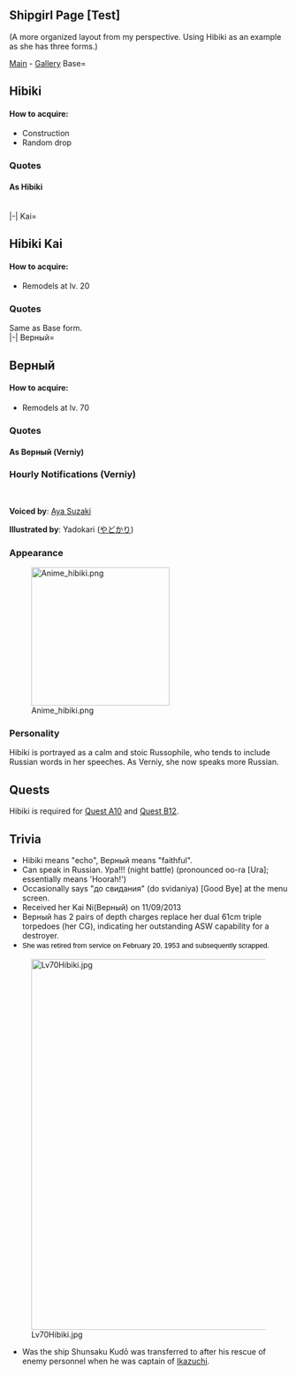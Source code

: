 == Shipgirl Page [Test] ==
(A more organized layout from my perspective. Using Hibiki as an example as she has three forms.)

[[Hibiki|Main]] - [[Hibiki/Gallery|Gallery]] 
<tabber>
Base=

<div style="float:right;padding-top:10px;padding-right:10px;padding-left:10px;padding-bottom:10px;">
{{Shipinfo
|color = SkyBlue
|name = Hibiki
|id = 72
|japanesename = 響
|class = Akatsuki
|type = Destroyer
|image = [[File:072.jpg]]
|hp = 15|firepower = 10 (29)
|armor = 6 (19)
|torpedo = 27 (69)
|evasion = 42 (79)
|AA = 12 (39)
|aircraft = 0
|ASW = 20 (49)
|speed = Fast
|LOS = 5 (19)
|range = Short
|luck = 10 (49)
|time = 20:00
|slot = [[12.7cm Twin Gun Mount]]
|slot2 = -Unequipped-
|slot3 = -Locked-
|slot4 = -Locked-
}}
</div>

== Hibiki ==

==== How to acquire: ====
* Construction
* Random drop

===Quotes===
====As Hibiki====
{{Shipquote
| 自己紹介=響だよ。その活躍ぶりから、不死鳥の通り名もあるよ
| EN1=I'm Hibiki. I'm also referred to as "The Phoenix" from my exploits.
| Note1=
| Library=数ある特型駆逐艦の中で、最後まで生き残ったのが、響。転戦の後、あの大和水上特攻時には修理で同行できなかったんだ。賠償艦としてソ連に引き渡され「信頼できる」という意味の艦名になったんだ。
| EN0=The only ship from a number of special-type destroyers to survive was I, Hibiki. After transferring, I could not accompany the Yamato during the final attack. I was handed over to the Soviet Union as compensation, and was named after the Russian phrase for "trustworthiness".
| Note0=
| 秘書クリック会話①=司令官、何だい？
| EN2=Commander, what is it?
| Note2=
| 秘書クリック会話②=そろそろ戻っても、いいかな？
| EN3=May I... return soon?
| Note3=
| 秘書クリック会話③=司令官、作戦命令を
| EN4=Commander, your order.
| Note4=
| 秘書放置時=
| EN4a=
| Note4a=
| 戦績表示時=司令官に連絡みたいだよ
| EN5=It appears there is a message for you, commander.
| Note5=
| 編成選択時=不死鳥の名は伊達じゃない。出るよ。
| EN6=My name of phoenix isn't just for show.  Sorting.
| Note6=
| 装備時①=Хорошо(ﾊﾗｼｮｰ)…こいつは力を感じる。
| EN7=Marvelous... I can feel power flowing from this.
| Note7=Хорошо = Good [http://translate.google.com/#ru/en/%D0%A5%D0%BE%D1%80%D0%BE%D1%88%D0%BE]
| 装備時②=ほぅ、これはいいな…Спасибо(ｽﾊﾟｽｨｰﾊﾞ)
| EN8=Oh, this is good... Thanks.
| Note8=Спасибо = Thanks [http://translate.google.com/#ru/en/%D0%A1%D0%BF%D0%B0%D1%81%D0%B8%D0%B1%D0%BE]
| 装備時③=やるさ
| EN9=Nice.
| Note9=
| 補給時=Хорошо(ﾊﾗｼｮｰ)…こいつは力を感じる。
| EN24=Marvelous... I can feel power from this.
| Note24=Same as Equipment(1)
| EN10=I'll go patch myself up.
| Note10=
| EN11=The secret of the Phoenix is the timing of its repairs.
| Note11=Missed out on several death expeditions due to being repaired.
| 建造時=新戦力が加わったみたいだね
| EN12=It seems like fresh forces have been added.
| Note12=
| 艦隊帰投時=艦隊が戻ってきたね、お疲れ
| EN13=The fleet has returned. Thanks for the hard work.
| Note13=
| 出撃時=不死鳥の名は伊達じゃない。出るよ
| EN14=My name as a Phoenix isn't just for show. Sortieing.
| Note14=
| 戦闘開始時=さて、やりますか
| EN15=Well then, shall we do it?
| Note15=
| 航空戦開始時=
| EN15a=
| Note15a=
| 攻撃時=無駄だね
| EN16=Futile, eh?
| Note16=
| 夜戦開始時=Ура!(ｳﾗｰ!)
| EN17=Hurrah!
| Note17=Ура = Hooray! [http://translate.google.com/#ru/en/%D0%A3%D1%80%D0%B0!]
| 夜戦攻撃時=遅いよ
| EN18=Too slow.
| Note18=
| MVP時=勝利か。いい響きだな。嫌いじゃない
| EN19=Victory? I like the sound of that. Not a bad ring.
| Note19=This play on her name, using 'hibiki' (literally 'echo') to mean the sound of a word.
| EN20=Ugh...
| Note20=
| EN21=I'm not gonna sink...
| Note21=
| EN22=As expected, this is... embarrassing.
| Note22=
| 撃沈時(反転)=私の最後の名はВерный（ｳﾞｪｰﾙﾇｲ）だ…до свидания（ﾀﾞｽﾋﾞﾀﾞｰﾆｬ）
| EN23=My final name is Верный... Farewell.
| Note23=до свидания = Goodbye [http://translate.google.com/#ru/en/%D0%B4%D0%BE%20%D1%81%D0%B2%D0%B8%D0%B4%D0%B0%D0%BD%D0%B8%D1%8F].  What she says isn't entirely true, as she was renamed a second time, as the ''Dekabrist'' (Ru: Декабрист) before finally being scrapped.|ドック入り(小破以下) = 治してくるね。
|ドック入り(中破以上) = 不死鳥の秘密は、修理のタイミングにもあるんだよ。
|小破① = くっ…
|小破② = 沈まんさ…
|中破 = さすがにこれは、恥ずかしいな…|Clip1 = {{Audio|file=HibikiIntro.ogg}}|Clip0 = {{Audio|file=HibikiLibrary.ogg}}|Clip2 = {{Audio|file=HibikiPort1.ogg}}|Clip3 = {{Audio|file=HibikiPort2.ogg}}|Clip4 = {{Audio|file=HibikiPort3.ogg}}|Clip5 = {{Audio|file=HibikiScore.ogg}}|Clip6 = {{Audio|file=HibikiSortie.ogg}}|Clip7 = {{Audio|file=HibikiEquip1.ogg}}|Clip8 = {{Audio|file=HibikiEquip2.ogg}}|Clip24 = {{Audio|file=HibikiEquip1.ogg}}|Clip10 = {{Audio|file=HibikiRepairMinor.ogg}}|Clip11 = {{Audio|file=HibikiRepairMajor.ogg}}|Clip12 = {{Audio|file=HibikiConstruction.ogg}}|Clip13 = {{Audio|file=HibikiReturn.ogg}}|Clip14 = {{Audio|file=HibikiSortie.ogg}}|Clip15 = {{Audio|file=HibikiBattleStart.ogg}}|Clip16 = {{Audio|file=HibikiAttack.ogg}}|Clip17 = {{Audio|file=HibikiNightBattle.ogg}}|Clip18 = {{Audio|file=HibikiNightAttack.ogg}}|Clip19 = {{Audio|file=HibikiMVP.ogg}}|Clip20 = {{Audio|file=HibikiHitMinor1.ogg}}|Clip21 = {{Audio|file=HibikiHitMinor2.ogg}}|Clip22 = {{Audio|file=HibikiHitMajor.ogg}}|Clip23 = {{Audio|file=HibikiSink.ogg}}|Clip9 = {{Audio|file=HibikiExpedition.ogg}}
|Married = 司令官、疲れてない？
|Clip25 = {{Audio|file=Hibiki After Marriage.ogg}}
|EN25 = Commander, aren't you tired?
|Wedding = 司令官、愛とか恋とかって…なんのことなんだ…？　えっ？教えてくれるのか？
|Clip26 = {{Audio|file=Hibiki Married.ogg}}
|EN26 = Commander, things like love and passion... what are they...? Eh? You'll teach me?}}

<br clear="all">

|-|
Kai=

<div style="float:right;padding-top:10px;padding-right:10px;padding-left:10px;padding-bottom:10px;">
{{shipinfo
| name=Hibiki Kai
| japanesename=響改
| id=72
| image=[[File:072M.jpg]]
| color=silver
| type=Destroyer
| class=Akatsuki
| firepower=12 (49)
| torpedo=28 (79)
| AA=15 (49)
| ASW=24 (59)
| LOS=7 (39)
| luck=12 (59)
| hp=30
| armor=13 (49)
| evasion=45 (89)
| aircraft=0
| speed=Fast
| range=Short
| slot=3
| time=Lv20 Remodel
| slot1=[[10cm Twin High-angle Mount]]
| slot2=[[61cm Triple Torpedo Mount]]
| slot3=-Unequipped-
| slot4=-Locked-
}}
</div>

== Hibiki Kai ==

==== How to acquire: ====
* Remodels at lv. 20

===Quotes===
Same as Base form.
<br clear="all">

|-|
Верный=

<div style="float:right;padding-top:10px;padding-right:10px;padding-left:10px;padding-bottom:10px;">
{{shipinfo
| name=Верный
| japanesename=ヴェールヌイ
| id=147
| image=[[File:147.jpg]]
| color=violet
| type=Destroyer
| class=Akatsuki
| firepower=13 (54)
| torpedo=30 (89)
| AA=18 (59)
| ASW=30 (74)
| LOS=10 (44)
| luck=20 (59)
| hp=37
| armor=15 (54)
| evasion=47 (89)
| aircraft=0
| speed=Fast
| range=Short
| slot=3
| time=Lv70 Remodel
| slot1=-Unequipped-
| slot2=-Unequipped-
| slot3=-Unequipped-
| slot4=-Locked-
}}
</div>

== Верный ==

==== How to acquire: ====
* Remodels at lv. 70

===Quotes===
====As Верный (Verniy)====
{{Shipquote
| 自己紹介=ひび…Верный（ｳﾞｪｰﾙﾇｲ）だ。信頼できると言う意味の名なんだ
| EN1=I'm Hibi-- Verniy. That name refers to the meaning of "reliance".
| Note1=
| Library=
| EN0=
| Note0=
| 秘書クリック会話①=司令官、大丈夫か？
| EN2=Commander, are you alright?
| Note2=
| 秘書クリック会話②=до свидания（ﾀﾞｽﾋﾞﾀﾞｰﾆｬ）
| EN3=Goodbye.
| Note3=
| 秘書クリック会話③=司令官、作戦命令を
| EN4=Commander, your order.
| Note4=
| 秘書放置時=大丈夫だよ。私は一人でも。
| EN4a=It's all right. Even if I am alone.
| Note4a=
| 戦績表示時=司令官に連絡みたいだよ。
| EN5=It appears there is a message for you, commander.
| Note5=
| 編成選択時=了解、Верный（ｳﾞｪｰﾙﾇｲ）、出撃する。
| EN6=Roger, Verniy, heading out.
| Note6=
| 装備時①=Хорошо(ﾊﾗｼｮｰ)…これは信頼できる。
| EN7=Nice... I can rely on this.
| Note7=
| 装備時②=いいな…Спасибо(ｽﾊﾟｽｨｰﾊﾞ)
| EN8=Great... Thanks.
| Note8=
| 装備時③=Ура!(ｳﾗｰ!)
| EN9=Hurrah!
| Note9=
| 補給時=Спасибо(ｽﾊﾟｽｨｰﾊﾞ)
| EN24=Thank you.
| Note24=
| EN10=Thank you.
| Note10=
| EN11=The secret of the Phoenix is the timing of it's repairs.
| Note11=
| 建造時=新戦力が加わった様だね
| EN12=It seems like fresh forces have been added.
| Note12=
| 艦隊帰投時=艦隊が戻ってきたね、お疲れ
| EN13=The fleet has returned. Thanks for the hard work.
| Note13=
| 出撃時=信頼の名は伊達じゃない。出るよ
| EN14=My name of reliance isn't just for show. Sortieing.
| Note14=
| 戦闘開始時=さて、やりますか
| EN15=Well then, shall we do it?
| Note15=
| 航空戦開始時=
| EN15a=
| Note15a=
| 攻撃時=無駄だね
| EN16=It's futile.
| Note16=
| 夜戦開始時=Ура!(ｳﾗｰ!)
| EN17=Hurrah!
| Note17=
| 夜戦攻撃時=Хорошо(ﾊﾗｼｮｰ)
| EN18=Nice.
| Note18=
| MVP時=勝利か。いい響きだな。嫌いじゃない
| EN19=Victory? I like the sound of that. Not a bad ring.
| Note19=
| EN20=Ugh...
| Note20=
| EN21=I won't sink...
| Note21=
| EN22=As expected, this is... embarrassing.
| Note22=
| 撃沈時(反転)=私の本当の名は響…до свидания（ﾀﾞｽﾋﾞﾀﾞｰﾆｬ）…さようなら。
| EN23=My true name is Hibiki... Dasvidanya... Farewell.
| Note23=|Married = 司令官、疲れてない？
|EN25 = Commander, aren't you tired?
|Wedding = 司令官、愛とか恋とかって…なんのことなんだ…？　えっ？教えてくれるのか？
|EN26 = Commander, things like love and passion... what are they...?  Eh? You'll teach me?|ドック入り(小破以下) = Спасибо(ｽﾊﾟｽｨｰﾊﾞ)
|ドック入り(中破以上) = 不死鳥の秘密は、修理のタイミングにもあるんだよ
|小破① = くっ…
|小破② = 沈まんさ…
|中破 = 流石にこれは、恥ずかしいな…|Clip1 = {{Audio|file=Verniy_1.ogg}}|Clip2 = {{Audio|file=Verniy_2.ogg}}|Clip4 = {{Audio|file=Verniy_3.ogg}}|Clip3 = {{Audio|file=Verniy_4.ogg}}|Clip4a = {{Audio|file=Verniy_29.ogg}}|Clip25 = {{Audio|file=Verniy_28.ogg}}|Clip26 = {{Audio|file=Verniy_24.ogg}}|Clip5 = {{Audio|file=Verniy_8.ogg}}|Clip6 = {{Audio|file=Verniy_13.ogg}}|Clip7 = {{Audio|file=Verniy_9.ogg}}|Clip8 = {{Audio|file=Verniy_10.ogg}}|Clip9 = {{Audio|file=Verniy_26.ogg}}|Clip24 = {{Audio|file=Verniy_11.ogg}}|Clip10 = {{Audio|file=Verniy_11.ogg}}|Clip11 = {{Audio|file=Verniy_12.ogg}}|Clip12 = {{Audio|file=Verniy_5.ogg}}|Clip13 = {{Audio|file=Verniy_7.ogg}}|Clip14 = {{Audio|file=Verniy_14.ogg}}|Clip15 = {{Audio|file=Verniy_15.ogg}}|Clip16 = {{Audio|file=Verniy_16.ogg}}|Clip17 = {{Audio|file=Verniy_18.ogg}}|Clip19 = {{Audio|file=Verniy_23.ogg}}|Clip20 = {{Audio|file=Verniy_19.ogg}}|Clip21 = {{Audio|file=Verniy_20.ogg}}|Clip22 = {{Audio|file=Verniy_21.ogg}}|Clip23 = {{Audio|file=Verniy_22.ogg}}|Clip18 = {{Audio|file=Verniy_17.ogg}}}}

===Hourly Notifications (Verniy)===
{{Shiphourly
|NoCategory=true
|00JP = полночь(ﾎﾟｰﾙﾅﾁ 訳:深夜0時)…失礼、マルマルマルマル。
|00EN = полночь (Polnoch': midnight)... Sorry, 0000.
|01JP = マルヒトマルマル。深夜だね。
|01EN = 0100. It's getting late.
|02JP = マルフタマルマル。静かな海は…嫌いじゃない。
|02EN = 0200. The calm seas...I don't mind them.
|03JP = マルサンマルマル。眠かったらどうぞ。私の膝を貸そうか。
|03EN = 0300. Here, if you feel sleepy. I'll lend you my lap.
|04JP = マルヨンマルマル。私は任務中に眠くならない。
|04EN = 0400. I won't sleep during missions.
|05JP = マルゴーマルマル。空の色が変わる頃だ。…綺麗だな。
|05EN = 0500. It's the time where the sky changes color. ... How beautiful.
|06JP = マルロクマルマル。司令官、悪いがちょっと重い…。
|06EN = 0600. Commander, please excuse me but you're a bit heavy...
|07JP = マルナナマルマル、朝だ。朝食を摂ろう。
|07EN = 0700. It's morning. Let's have breakfast.
|08JP = マルハチマルマル。任務を始めようか。
|08EN = 0800. Let's start our mission.
|09JP = マルキュウマルマル。艦隊に、遠征の指示を。
|09EN = 0900. Instructions for expeditions to the fleet, please.
|10JP = ヒトマルマルマル。司令官、残った艦は、私が引き受けよう。
|10EN = 1000. I'll take responsibility for the remaining ships, Commander.
|11JP = ヒトヒトマルマル。皆を連れて、演習してこようか。
|11EN = 1100. Let's have practice with everyone.
|12JP = полдень(ﾎﾟｰﾙﾁﾞｪﾆ 訳：正午)…失礼、ヒトフタマルマル。気を抜くと言葉が…。気をつける。
|12EN = полдень (polden': noon)... Sorry, 1200. I let my mind wander... I'll be more careful.
|13JP = ヒトサンマルマル。今日のランチは…ハイ、これ。ピロシキだ。
|13EN = 1300. Today's lunch is... here, have this pirozhki.
|13Note = http://en.wikipedia.org/wiki/Pirozhki‎ in case you're wondering.
|14JP = ヒトヨンマルマル。午後の艦隊勤務を始めよう。疲れてはいない。
|14EN = 1400. Let's start with the afternoon fleet missions. I'm not tired at all.
|15JP = ヒトゴーマルマル。引き続き、訓練だ。疲労の溜まっている艦は休ませよう。
|15EN = 1500. Continuing with practice. Let the tired ones rest as well.
|16JP = ヒトロクマルマル。全艦隊戻ったら、反省会だ。
|16EN = 1600. Let's have a review meeting after all fleets have returned.
|17JP = ヒトナナマルマル。司令官、さぁ皆に一言を。
|17EN = 1700. Commander, a word to everyone please.
|18JP = ヒトハチマルマル。何？司令官。これから演習の予定だけど。
|18EN = 1800. What is it, Commander? I'm preparing for practice right now.
|19JP = ヒトキュウマルマル。訓練がきついって？それは済まなかった。
|19EN = 1900. The practice was too hard, you say? I apologize.
|20JP = フタマルマルマル。司令官、カレーは…ちょっとわからない。
|20EN = 2000. Commander, curry...isn't something I know.
|20Note = Probably "I... am not good at (making) curry" would be a better way to read this...
|21JP = フタヒトマルマル。今夜はボルシチでどう？私のは美味い。
|21EN = 2100. How about borscht for tonight? My borscht is delicious.
|21Note = http://en.wikipedia.org/wiki/Borscht
Again, in case you're wondering.
|22JP = フタフタマルマル。ボルシチ、皆も喜んでくれた。嬉しいな。
|22EN = 2200. Everyone liked the borscht. I'm glad.
|23JP = フタサンマルマル。司令官、今日も一日、お疲れ様。
|23EN = 2300. Commander, thank you for today as well.
|idleJP = 大丈夫だよ。私は一人でも。
|idleEN = It's all right. Even if I am alone.
|idleNote = She was the sole survivor of the Akatsuki-class destroyers, as well as one of the ships who survived the war before she was handed over to the USSR.|Clip00 = {{Audio|file=Verniy_30.ogg}}|Clip01 = {{Audio|file=Verniy_31.ogg}}|Clip02 = {{Audio|file=Verniy_32.ogg}}|Clip03 = {{Audio|file=Verniy_33.ogg}}|Clip04 = {{Audio|file=Verniy_34.ogg}}|Clip05 = {{Audio|file=Verniy_35.ogg}}|Clip06 = {{Audio|file=Verniy_36.ogg}}|Clip07 = {{Audio|file=Verniy_37.ogg}}|Clip08 = {{Audio|file=Verniy_38.ogg}}|Clip09 = {{Audio|file=Verniy_39.ogg}}|Clip10 = {{Audio|file=Verniy_40.ogg}}|Clip11 = {{Audio|file=Verniy_41.ogg}}|Clip12 = {{Audio|file=Verniy_42.ogg}}|Clip13 = {{Audio|file=Verniy_43.ogg}}|Clip14 = {{Audio|file=Verniy_44.ogg}}|Clip15 = {{Audio|file=Verniy_45.ogg}}|Clip16 = {{Audio|file=Verniy_46.ogg}}|Clip17 = {{Audio|file=Verniy_47.ogg}}|Clip18 = {{Audio|file=Verniy_48.ogg}}|Clip19 = {{Audio|file=Verniy_49.ogg}}|Clip20 = {{Audio|file=Verniy_50.ogg}}|Clip21 = {{Audio|file=Verniy_51.ogg}}|Clip22 = {{Audio|file=Verniy_52.ogg}}|Clip23 = {{Audio|file=Verniy_53.ogg}}|ClipIdle = {{Audio|file=Verniy_29.ogg}}}}

<br clear="all">
</tabber>

'''Voiced by''': [http://myanimelist.net/people/19834/Aya_Suzaki Aya Suzaki]

'''Illustrated by''': Yadokari ([http://www.pixiv.net/member.php?id=1828868 やどかり])

=== Appearance ===
[[File:Anime hibiki.png|thumb|250px]]

=== Personality ===
Hibiki is portrayed as a calm and stoic Russophile, who tends to 
include Russian words in her speeches. As Verniy, she now speaks more Russian.

== Quests ==
Hibiki is required for [http://kancolle.wikia.com/wiki/Quests#Composition_quests_.28.E7.B7.A8.E6.88.90.29 Quest A10] and [http://kancolle.wikia.com/wiki/Quests#Sortie_quests_.28.E5.87.BA.E6.92.83.29 Quest B12].

== Trivia ==
*Hibiki means "echo", Верный means "faithful".
*Can speak in Russian. Ура!!! (night battle) (pronounced oo-ra [Ura]; essentially means 'Hoorah!')
*Occasionally says "до свидания" (do svidaniya) [Good Bye] at the menu screen.
* Received her Kai Ni(Верный) on 11/09/2013
* Верный has 2 pairs of depth charges replace her dual 61cm triple torpedoes (her CG), indicating her outstanding ASW capability for a destroyer.
*<span style="color:rgb(0,0,0);font-family:sans-serif;font-size:12.666666984558105px;line-height:19.19791603088379px;">She was retired from service on February 20, 1953 and subsequently scrapped.</span>
[[File:Lv70Hibiki.jpg|670px]]
* Was the ship Shunsaku Kudō was transferred to after his rescue of enemy personnel when he was captain of [[Ikazuchi]].